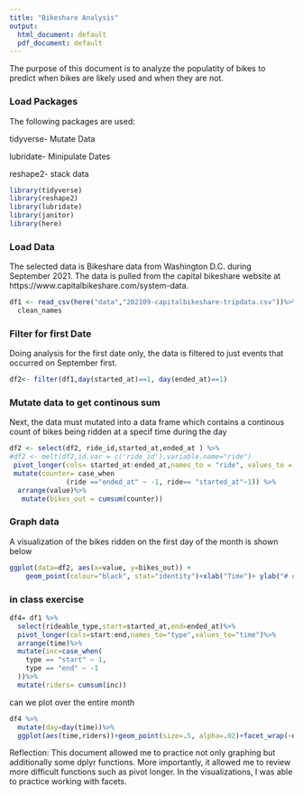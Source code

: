 ```yaml
---
title: "Bikeshare Analysis"
output:
  html_document: default
  pdf_document: default
---
```



The purpose of this document is to analyze the populatity of bikes to predict when bikes are likely used and when they are not. 

### Load Packages

The following packages are used:

tidyverse- Mutate Data

lubridate- Minipulate Dates

reshape2- stack data

```r
library(tidyverse)
library(reshape2)
library(lubridate)
library(janitor)
library(here)
```

### Load Data

The selected data is Bikeshare data from Washington D.C. during September 2021. The data is pulled from the capital bikeshare website at https://www.capitalbikeshare.com/system-data.

```r
df1 <- read_csv(here("data","202109-capitalbikeshare-tripdata.csv"))%>%
  clean_names
```
### Filter for first Date

Doing analysis for the first date only, the data is filtered to just events that occurred on September first.


```r
df2<- filter(df1,day(started_at)==1, day(ended_at)==1)
```

### Mutate data to get continous sum

Next, the data must mutated into a data frame which contains a continous count of bikes being ridden at a specif time during the day


```r
df2 <- select(df2, ride_id,started_at,ended_at ) %>%
#df2 <- melt(df2,id.var = c('ride_id'),variable.name="ride")
 pivot_longer(cols= started_at:ended_at,names_to = "ride", values_to = "value") %>% 
 mutate(counter= case_when
              (ride =="ended_at" ~ -1, ride== "started_at"~1)) %>%
  arrange(value)%>%
   mutate(bikes_out = cumsum(counter))


```

### Graph data

A visualization of the bikes ridden on the first day of the month is shown below


```r
ggplot(data=df2, aes(x=value, y=bikes_out)) +
    geom_point(colour="black", stat="identity")+xlab("Time")+ ylab("# of Bikes currently rented")+labs(title = "# of bikes over time in the first day of September")
```



### in class exercise
```r
df4= df1 %>% 
  select(rideable_type,start=started_at,end=ended_at)%>%
  pivot_longer(cols=start:end,names_to="type",values_to="time")%>%
  arrange(time)%>%
  mutate(inc=case_when(
    type == "start" ~ 1,
    type == "end" ~ -1
  ))%>%
  mutate(riders= cumsum(inc))
```

can we plot over the entire month 
```r
df4 %>% 
  mutate(day=day(time))%>%
  ggplot(aes(time,riders))+geom_point(size=.5, alpha=.02)+facet_wrap(~day,ncol=7, scales="free_x")
```



Reflection: This document allowed me to practice not only graphing but additionally some dplyr functions. More importantly, it allowed me to review more difficult functions such as pivot longer. In the visualizations, I was able to practice working with facets.

